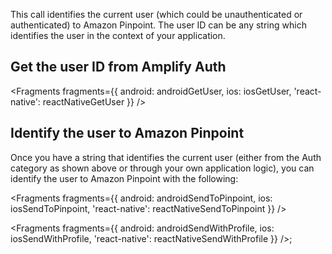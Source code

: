 This call identifies the current user (which could be unauthenticated or authenticated) to Amazon Pinpoint. The user ID can be any string which identifies the user in the context of your application.

## Get the user ID from Amplify Auth


<Fragments
  fragments={{
    android: androidGetUser,
    ios: iosGetUser,
    'react-native': reactNativeGetUser
  }}
/>

## Identify the user to Amazon Pinpoint

Once you have a string that identifies the current user (either from the Auth category as shown above or through your own application logic), you can identify the user to Amazon Pinpoint with the following:


<Fragments
  fragments={{
    android: androidSendToPinpoint,
    ios: iosSendToPinpoint,
    'react-native': reactNativeSendToPinpoint
  }}
/>


<Fragments
  fragments={{
    android: androidSendWithProfile,
    ios: iosSendWithProfile,
    'react-native': reactNativeSendWithProfile
  }}
/>;
